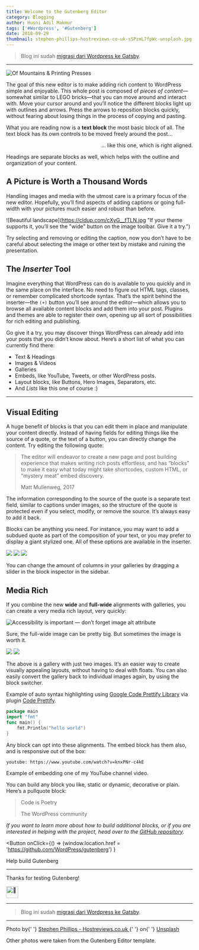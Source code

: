 ```yaml
---
title: Welcome to the Gutenberg Editor
category: Blogging
author: Husni Adil Makmur
tags: ['#Wordpress', '#Gutenberg']
date: 2018-09-29
thumbnail: stephen-phillips-hostreviews-co-uk-sSPzmL7fpWc-unsplash.jpg
---
```


> Blog ini sudah [migrasi dari Wordpress ke Gatsby](https://husniadil.com/migrasi-dari-wordpress-ke-gatsby).

---


![Of Mountains & Printing Presses](https://cldup.com/Fz-ASbo2s3.jpg 'Of Mountains & Printing Presses')

The goal of this new editor is to make adding rich content to WordPress simple and enjoyable. This whole post is composed of _pieces of content_—somewhat similar to LEGO bricks—that you can move around and interact with. Move your cursor around and you’ll notice the different blocks light up with outlines and arrows. Press the arrows to reposition blocks quickly, without fearing about losing things in the process of copying and pasting.

What you are reading now is a **text block** the most basic block of all. The text block has its own controls to be moved freely around the post...

<p style='text-align: right'>... like this one, which is right aligned.</p>

Headings are separate blocks as well, which helps with the outline and organization of your content.

## A Picture is Worth a Thousand Words

Handling images and media with the utmost care is a primary focus of the new editor. Hopefully, you’ll find aspects of adding captions or going full-width with your pictures much easier and robust than before.

![Beautiful landscape](https://cldup.com/cXyG__fTLN.jpg "If your theme supports it, you’ll see the "wide" button on the image toolbar. Give it a try.")

Try selecting and removing or editing the caption, now you don’t have to be careful about selecting the image or other text by mistake and ruining the presentation.

## The _Inserter_ Tool

Imagine everything that WordPress can do is available to you quickly and in the same place on the interface. No need to figure out HTML tags, classes, or remember complicated shortcode syntax. That’s the spirit behind the inserter—the `(+)` button you’ll see around the editor—which allows you to browse all available content blocks and add them into your post. Plugins and themes are able to register their own, opening up all sort of possibilities for rich editing and publishing.

Go give it a try, you may discover things WordPress can already add into your posts that you didn’t know about. Here’s a short list of what you can currently find there:

- Text & Headings
- Images & Videos
- Galleries
- Embeds, like YouTube, Tweets, or other WordPress posts.
- Layout blocks, like Buttons, Hero Images, Separators, etc.
- And _Lists_ like this one of course :)

---

## Visual Editing

A huge benefit of blocks is that you can edit them in place and manipulate your content directly. Instead of having fields for editing things like the source of a quote, or the text of a button, you can directly change the content. Try editing the following quote:

> The editor will endeavor to create a new page and post building experience that makes writing rich posts effortless, and has “blocks” to make it easy what today might take shortcodes, custom HTML, or “mystery meat” embed discovery.
>
> Matt Mullenweg, 2017

The information corresponding to the source of the quote is a separate text field, similar to captions under images, so the structure of the quote is protected even if you select, modify, or remove the source. It’s always easy to add it back.

Blocks can be anything you need. For instance, you may want to add a subdued quote as part of the composition of your text, or you may prefer to display a giant stylized one. All of these options are available in the inserter.

![](https://cldup.com/n0g6ME5VKC.jpg)
![](https://cldup.com/ZjESfxPI3R.jpg)
![](https://cldup.com/EKNF8xD2UM.jpg)

You can change the amount of columns in your galleries by dragging a slider in the block inspector in the sidebar.

## Media Rich

If you combine the new **wide** and **full-wide** alignments with galleries, you can create a very media rich layout, very quickly:

![Accessibility is important — don’t forget image alt attribute](https://cldup.com/8lhI-gKnI2.jpg 'Accessibility is important — don’t forget image alt attribute')

Sure, the full-wide image can be pretty big. But sometimes the image is worth it.

![](https://cldup.com/_rSwtEeDGD.jpg)
![](https://cldup.com/L-cC3qX2DN.jpg)

The above is a gallery with just two images. It’s an easier way to create visually appealing layouts, without having to deal with floats. You can also easily convert the gallery back to individual images again, by using the block switcher.

Example of auto syntax highlighting using [Google Code Prettify Library](https://github.com/google/code-prettify) via plugin [Code Prettify](https://wordpress.org/plugins/code-prettify).

```go
package main
import "fmt"
func main() {
    fmt.Println("hello world")
}
```

Any block can opt into these alignments. The embed block has them also, and is responsive out of the box:

`youtube: https://www.youtube.com/watch?v=knxPNr-c4kE`

Example of embedding one of my YouTube channel video.

You can build any block you like, static or dynamic, decorative or plain. Here’s a pullquote block:

> Code is Poetry
>
> The WordPress community

_If you want to learn more about how to build additional blocks, or if you are interested in helping with the project, head over to the [GitHub repository](https://github.com/WordPress/gutenberg)._

<Button
  onClick={() =>
    (window.location.href = 'https://github.com/WordPress/gutenberg')
  }
>
  Help build Gutenberg
</Button>

---

Thanks for testing Gutenberg!

<img
  src='https://s.w.org/images/core/emoji/2.3/svg/1f44b.svg'
  width='32px'
  alt='👋'
/>

---

> Blog ini sudah [migrasi dari Wordpress ke Gatsby](https://husniadil.com/migrasi-dari-wordpress-ke-gatsby).

---

<span>
  Photo by{' '}
  <a
    rel='noreferrer noopener nofollow'
    href='https://unsplash.com/@hostreviews?utm_source=unsplash&amp;utm_medium=referral&amp;utm_content=creditCopyText'
  >
    Stephen Phillips - Hostreviews.co.uk
  </a>{' '}
  on{' '}
  <a
    rel='noreferrer noopener nofollow'
    href='https://unsplash.com/s/photos/wordpress?utm_source=unsplash&amp;utm_medium=referral&amp;utm_content=creditCopyText'
  >
    Unsplash
  </a>
</span>

Other photos were taken from the Gutenberg Editor template.
